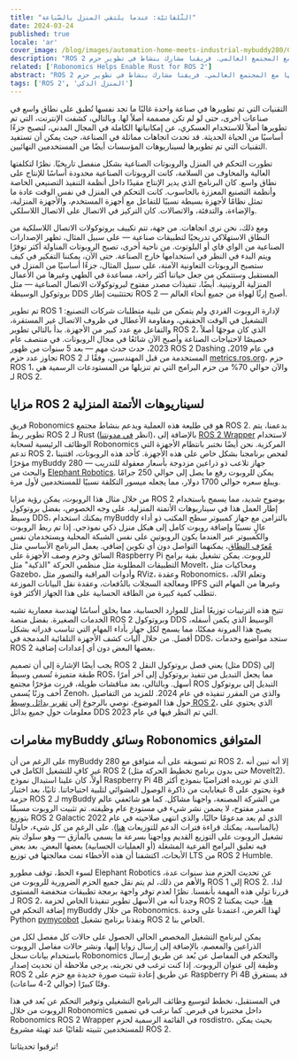 ```yaml
---
title: "التَّلقائيّة: عندما يلتقي المنزل بالصّناعة"
date: 2024-03-24
published: true
locale: 'ar'
cover_image: /blog/images/automation-home-meets-industrial-mybuddy280/Cover.png
description: "ROS 2 هو إطار عمل يصبح بسرعة شديدة شائعًا لتطوير تطبيقات الروبوتات. يتضمن تجربة الصناعة المتراكمة ويشاركها مع المجتمع العالمي. فريقنا مشارك بنشاط في تطوير حزم ROS 2 جديدة للروبوتات التي نستخدمها، بالإضافة إلى دمجها في شبكة Robonomics المركزية."
related: ['Robonomics Helps Enable Rust for ROS 2']
abstract: "ROS 2 هو إطار عمل يصبح بسرعة شديدة شائعًا لتطوير تطبيقات الروبوتات. يتضمن تجربة الصناعة المتراكمة ويشاركها مع المجتمع العالمي. فريقنا مشارك بنشاط في تطوير حزم ROS 2 جديدة للروبوتات التي نستخدمها، بالإضافة إلى دمجها في شبكة Robonomics المركزية."
tags: ['ROS 2', 'المنزل الذكي']
---
```


التقنيات التي تم تطويرها في صناعة واحدة غالبًا ما تجد نفسها تُطبق على نطاق واسع في صناعات أخرى، حتى لو لم تكن مصممة أصلاً لها. وبالتالي، كشفت الإنترنت، التي تم تطويرها أصلاً للاستخدام العسكري، عن إمكانياتها الكاملة في المجال المدني، لتصبح جزءًا أساسيًا من الحياة الحديثة. قد تحدث اتجاهات مماثلة في الصناعة، حيث يمكن أن تستفيد التقنيات التي تم تطويرها لسيناريوهات المؤسسات أيضًا من المستخدمين النهائيين.

تطورت التحكم في المنزل والروبوتات الصناعية بشكل منفصل تاريخيًا. نظرًا لتكلفتها العالية والمخاوف من السلامة، كانت الروبوتات الصناعية محدودة أساسًا للإنتاج على نطاق واسع. كان البرنامج الذي يدير الإنتاج مقيدًا داخل أنظمة التنفيذ التصنيعي الخاصة وأنظمة التصنيع المعززة بالحاسوب. كانت التحكم في المنزل في نفس الوقت عادة ما تمثل نظامًا لأجهزة بسيطة نسبيًا للتفاعل مع أجهزة المستخدم، والأجهزة المنزلية، والإضاءة، والتدفئة، والاتصالات. كان التركيز في الاتصال على الاتصال اللاسلكي.

ومع ذلك، نحن نرى اتجاهات. من جهة، تتم تكييف بروتوكولات الاتصال اللاسلكية من النطاق الاستهلاكي تدريجيًا لتطبيقات صناعية — على سبيل المثال، تظهر الإصدارات الصناعية من الواي فاي أو البلوتوث. من ناحية أخرى، تصبح الروبوتات المناولة أكثر توفرًا ويتم البدء في النظر في استخدامها خارج الصناعة. حتى الآن، يمكننا التفكير في كيف ستصبح الروبوتات التعاونية الآمنة، على سبيل المثال، جزءًا أساسيًا من المنزل في المستقبل وستتمكن من جعل حياتنا أكثر راحة، مساعدة في الطهي وغيرها من الأعمال المنزلية الروتينية. أيضًا، تنفيذات مصدر مفتوح لبروتوكولات الاتصال الصناعية — مثل بروتوكول الوسيطة DDS تحتتثبيت إطار ROS 2 — أصبح إرثًا لهواة من جميع أنحاء العالم.

تم تطوير ROS 1 لإدارة الروبوت الفردي ولم يتمكن من تلبية متطلبات شركات التصنيع: التشغيل في الوقت الحقيقي، ومقاومة الأعطال في ظروف الاتصال غير المستقرة، والتفاعل مع عدد كبير من الأجهزة. بدأ بالتالي تطوير ROS 2، الذي كان موجهًا أصلاً خصيصًا لاحتياجات الصناعة وأصبح الآن شائعًا في مجال الروبوتات. في منتصف عام 2023، حدث حدث مهم — بعد 5 سنوات من ظهور ROS 2 Dashing في عام 2019، تجاوز عدد حزم ROS 2 المستخدمة من قبل المهندسين، وفقًا لـ [metrics.ros.org](https://metrics.ros.org/packages_rosdistro.html)، حزم ROS 1، والآن حوالي 70% من حزم البرامج التي تم تنزيلها من المستودعات الرسمية هي لـ ROS 2.

## مزايا ROS 2 لسيناريوهات الأتمتة المنزلية

فريق Robonomics هو في طليعة هذه العملية ويدعم بنشاط مجتمع ROS 2. بدعمنا، يتم تطوير ربط ROS 2 لـ Rust (انظر [في مدونتنا](https://robonomics.network/blog/ros-2-rust-report-2022/))، بالإضافة إلى [ROS 2 Wrapper](https://github.com/Fingerling42/robonomics-ros2) لاستخدام الوظائف الرئيسية لسحابة Robonomics المركزية. نحن أيضًا نختبر بانتظام الأجهزة التي تدعم ROS 2، لفحص برنامجنا بشكل خاص على هذه الأجهزة. كأحد هذه الروبوتات، اقتنينا مؤخرًا myBuddy 280 — جهاز تلاعب ذو ذراعين مزدوجة بأسعار معقولة للتدريب والبحث من [Elephant Robotics](https://www.elephantrobotics.com/en/). يمكن للروبوت رفع ما يصل إلى حوالي 250 جرامًا ويبلغ سعره حوالي 1700 دولار، مما يجعله ميسور التكلفة نسبيًا للمستخدمين لأول مرة.

<RbImage zoom src="/blog/images/automation-home-meets-industrial-mybuddy280/pic_1_myBuddy_280.png" alt="روبوت myBuddy 280 ذو الذراعين المزدوجة" />

من خلال مثال هذا الروبوت، يمكن رؤية مزايا ROS 2 بوضوح شديد، مما يسمح باستخدام إطار العمل هذا في سيناريوهات الأتمتة المنزلية. على وجه الخصوص، بفضل بروتوكول وسيط DDS، يمكنك استخدام myBuddy بالتزامن مع جهاز كمبيوتر سطح المكتب ذو أداء عالٍ نسبيًا وإضافة روبوت كامل إلى هيكل منزل ذكي نموذجي. إذا تم ربط الروبوت والكمبيوتر عبر العندما يكون الروبوتين على نفس الشبكة المحلية ويستخدمان نفس [مُعرّف النطاق](https://docs.ros.org/en/rolling/Concepts/Intermediate/About-Domain-ID.html)، يمكنهما التواصل دون أي تكوين إضافي. يعمل البرنامج الأساسي مثل السائق وحزم وصف الأجهزة على Raspberry Pi للروبوت. يمكن تشغيل بقية برامج التطبيقات المطلوبة مثل منظمي الحركة "الذكية" مثل MoveIt، ومحاكيات مثل Gazebo، وأدوات المراقبة والتصور مثل RViz، وعقدة Robonomics، وتعلم الآلة، ومعالجة السجلات بالدُفعات، وعقدة نقل البيانات الموزعة IPFS وغيرها من المهام التي تتطلب كمية كبيرة من الطاقة الحسابية على هذا الجهاز الأكثر قوة.

تتيح هذه الترتيبات توزيعًا أمثل للموارد الحسابية، مما يخلق أساسًا لهندسة معمارية تشبه الخدمات الصغيرة. بفضل منصة ROS 2 وبروتوكول DDS الوسيط الذي يكمن أسفله، يصبح هذا المرونة ممكنًا، مما يسمح لكل جهاز بأداء المهام التي تناسب قدراته بشكل أفضل. من خلال آليات كشف الأجهزة التلقائية المدمجة في DDS، ستجد مواضيع وخدمات ROS 2 بعضها البعض دون أي إعدادات إضافية.

<RbImage zoom src="/blog/images/automation-home-meets-industrial-mybuddy280/pic_2_ros2_dds_smart_home.png" alt="منزل ذكي مع ROS 2 و DDS" />

يجب أيضًا الإشارة إلى أن تصميم ROS 2 يعني فصل بروتوكول النقل (مثل DDS) إلى طبقة متميزة تُسمى وسيط ROS، مما يجعل التبديل من تنفيذ بروتوكول إلى آخر أمرًا أسهل. وبالتالي، بعد مناقشات طويلة، قررت مؤخرًا مجتمع ROS التبديل إلى بروتوكول أخف وزنًا يُسمى Zenoh، والذي من المقرر تنفيذه في عام 2024. للمزيد من التفاصيل حول هذا الموضوع، نوصي بالرجوع إلى [تقرير بدائل وسيط ROS 2](https://discourse.ros.org/uploads/short-url/o9ihvSjCwB8LkzRklpKdeesRTDi.pdf)، الذي يحتوي على معلومات حول جميع بدائل DDS التي تم النظر فيها في عام 2023.

## مغامرات myBuddy وسائق Robonomics المتوافق

على الرغم من أن myBuddy 280 تم تسويقه على أنه متوافق مع ROS 2، إلا أنه تبين أنه غير كافٍ للتشغيل الكامل في ROS 2 (حتى بدون برنامج تخطيط الحركة مثل MoveIt2). أولاً، كان علينا استبدال نموذج Raspberry Pi 4B الذي تم توريده افتراضيًا بنموذج أكثر قوة يحتوي على 8 غيغابايت من ذاكرة الوصول العشوائي لتلبية احتياجاتنا. ثانيًا، بعد اختبار حزمة ROS 2 لـ myBuddy من الشركة المصنعة، واجهنا مشاكل. كما هو شائعفي عالم مصدر مفتوح، لا يضمن نشر شيء في مستودع عام وظيفته. تم تثبيت الروبوت مسبقًا بتوزيع ROS 2 Galactic الذي لم يعد مدعومًا حاليًا، والذي انتهى صلاحيته في عام 2022 (بالمناسبة، يمكنك قراءة فترات الدعم للتوزيعات [هنا](https://docs.ros.org/en/rolling/Releases.html)). على الرغم من كل شيء، حاولنا تشغيل الروبوت على التوزيع القديم وواجهنا بسرعة ما يسمى بالمأزق — وهو سلوك يتم فيه تعليق البرامج الفرعية المشغلة (أو العمليات الحسابية) بعضها البعض. بعد بعض الأبحاث، اكتشفنا أن هذه الأخطاء تمت معالجتها في توزيع LTS من ROS 2 Humble.

لسوء الحظ، توقف مطورو Elephant Robotics عن تحديث الحزم منذ سنوات عدة، والأهم من ذلك، لم يتم نقل جميع الحزم الضرورية للروبوت من ROS 1 إلى ROS 2. لذا، قررنا تولي هذه المهمة بأنفسنا. نظرًا لعدم توفر واجهة برمجة تطبيقات منخفضة المستوى لـ ROS 2، وجدنا أنه من الأسهل تطوير تنفيذنا الخاص لحزمة ROS 2 [هنا](https://github.com/Fingerling42/mybuddy280-ros2-robonomics)، حيث يمكننا إضافة التحكم في myBuddy من خلال Robonomics. لهذا الغرض، اعتمدنا على وحدة Python [pymycobot](https://pypi.org/project/pymycobot/) ونفذنا برنامج تشغيل ROS 2 الخاص بنا.

يمكن لبرنامج التشغيل المخصص الحالي الحصول على حالات كل مفصل لكل من الذراعين والمعصم، بالإضافة إلى إرسال زوايا إليها، ونشر حالات مفاصل الروبوت باستخدام بيانات سجل Robonomics والتحكم في المفاصل عن بُعد عن طريق إرسال وظيفة إلى عنوان الروبوت. إذا كنت ترغب في تجربته، يرجى ملاحظة أن تحديث إصدار ROS 2 عن طريق إعادة تثبيت صورة جديدة مع حزم على Raspberry Pi 4B قد يستغرق وقتًا كبيرًا (حوالي 2-4 ساعات).

في المستقبل، نخطط لتوسيع وظائف البرنامج التشغيلي وتوفير التحكم عن بُعد في هذا الروبوت من خلال Robonomics داخل مختبرنا في قبرص. كما نرغب في تضمين Robonomics ROS 2 Wrapper في القائمة الرسمية لحزم rosdistro، بحيث يمكن للمستخدمين تثبيته تلقائيًا عند تهيئة مشروع ROS 2.

ترقبوا تحديثاتنا!
